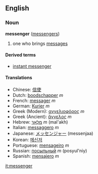==English==
===Noun===
'''messenger''' ([[messengers]])

# one who brings [[message]]s

====Derived terms====
*[[instant messenger]]

====Translations====
*Chinese: [[信使]]
*Dutch: [[boodschapper]] ''m''
*French: [[messager]] ''m''
*German: [[Kurier]] ''m''
*Greek (Modern): [[αγγελιοφόρος]] ''m''
*Greek (Ancient): [[ἄγγελος]] ''m''
*Hebrew: [[מלאך|מַלְאָךְ]] ''m'' (mal'akh)
*Italian: [[messaggero]] ''m''
*Japanese: [[メッセンジャー]] (messenjaa)
*Korean: [[메신저]]
*Portuguese: [[mensageiro]] ''m''
*Russian: [[посыльный]] ''m'' (posyul'niy)
*Spanish: [[mensajero]] ''m''

[[it:messenger]]